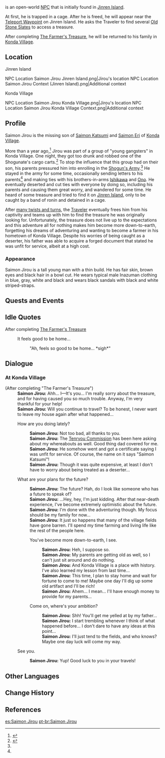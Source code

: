 {{Meta
<!-- Remove this template after adding the missing info -->
|missing_NPC_profile  = yes
}}
{{Character Infobox
|image            = NPC Saimon Jirou.png
|name             = Saimon Jirou
|type             = Open-World NPC
|region           = Inazuma
|location         = Inazuma
|affiliation      = Saimon Clan
|ancestry         = [[Saimon Clan]]
}}
{{Lang|'''Saimon Jirou'''|ja=柴門二郎|ja_rm=Saimon Jirou}} is an open-world [[NPC]] that is initially found in [[Jinren Island]].

At first, he is trapped in a cage. After he is freed, he will appear near the [[Teleport Waypoint]] on Jinren Island. He asks the Traveler to find several [[Old Stone Slate]]s to access a treasure.

After completing [[The Farmer's Treasure]], he will be returned to his family in [[Konda Village]].

==Location==
;Jinren Island
<gallery>
NPC Location Saimon Jirou Jinren Island.png|Jirou's location
NPC Location Saimon Jirou Context (Jinren Island).png|Additional context
</gallery>

;Konda Village
<gallery>
NPC Location Saimon Jirou Konda Village.png|Jirou's location
NPC Location Saimon Jirou Konda Village Context.png|Additional context
</gallery>

==Profile==
{{Stub|More references about his past could be added using the dialogue of [[Ishikawa]] and [[Ono]]}}
<!-- detailed story/lore information goes here -->
Saimon Jirou is the missing son of [[Saimon Katsumi]] and [[Saimon Eri]] of [[Konda Village]].

More than a year ago,<ref name="missing">{{Ref/BB|Missing Person Bulletin Board}}</ref> Jirou was part of a group of "young gangsters" in Konda Village. One night, they got too drunk and robbed one of the Shogunate's cargo carts.<ref name="konda">{{Ref/Quest|A Strange Story in Konda}}</ref> To stop the influence that this group had on their son, his parents pressured him into enrolling in the [[Shogun's Army]].<ref name="konda" /> He stayed in the army for some time, occasionally sending letters to his parents<ref name="missing"/> and making ties with his brothers-in-arms [[Ishikawa]] and [[Ono]]. He eventually deserted and cut ties with everyone by doing so, including his parents and causing them great worry, and wandered for some time. He heard of some treasure and tried to find it on [[Jinren Island]], only to be caught by a band of ronin and detained in a cage.

After [[The Farmer's Treasure|many twists and turns]], the [[Traveler]] eventually frees him from his captivity and teams up with him to find the treasure he was originally looking for. Unfortunately, the treasure does not live up to the expectations and this adventure all for nothing makes him become more down-to-earth, forgetting his dreams of adventuring and wanting to become a farmer in his hometown of Konda Village. Despite his worries of being caught as a deserter, his father was able to acquire a forged document that stated he was unfit for service, albeit at a high cost.

===Appearance===
Saimon Jirou is a tall young man with a thin build. He has fair skin, brown eyes and black hair in a bowl cut. He wears typical male Inazuman clothing in blue, gray, white and black and wears black sandals with black and white striped-straps.

==Quests and Events==
{{Quests and Events}}

==Idle Quotes==
;After completing [[The Farmer's Treasure]]
{{Dialogue Start}}
: {{DIcon|Idle}} It feels good to be home...
:: {{A|VO Saimon Jirou 01.ogg}} "Ah, feels so good to be home... *sigh*"
{{Dialogue End}}

==Dialogue==
===At Konda Village===
{{Dialogue Start}}
;(After completing "The Farmer's Treasure")
:'''Saimon Jirou:''' Ahh... I&mdash;It's you... I'm really sorry about the treasure, and for having caused you so much trouble. Anyway, I'm very thankful for your help!
:'''Saimon Jirou:''' Will you continue to travel? To be honest, I never want to leave my house again after what happened...
:{{DIcon}} How are you doing lately?
::'''Saimon Jirou:''' Not too bad, all thanks to you.
::'''Saimon Jirou:''' The [[Tenryou Commission]] has been here asking about my whereabouts as well. Good thing dad covered for me.
::'''Saimon Jirou:''' He somehow went and got a certificate saying I was unfit for service. Of course, the name on it says "Saimon Katsumi"!
::'''Saimon Jirou:''' Though it was quite expensive, at least I don't have to worry about being treated as a deserter...
:{{DIcon}} What are your plans for the future?
::'''Saimon Jirou:''' The future? Hah, do I look like someone who has a future to speak of?
::'''Saimon Jirou:''' ...Hey, hey, I'm just kidding. After that near-death experience, I've become extremely optimistic about the future.
::'''Saimon Jirou:''' I'm done with the adventuring though. My focus should be my family for now...
::'''Saimon Jirou:''' It just so happens that many of the village fields have gone barren. I'll spend my time farming and living life like the rest of the people here.
::{{DIcon}} You've become more down-to-earth, I see.
:::'''Saimon Jirou:''' Heh, I suppose so.
:::'''Saimon Jirou:''' My parents are getting old as well, so I can't just sit around and do nothing.
:::'''Saimon Jirou:''' And Konda Village is a place with history. I've also learned my lesson from last time...
:::'''Saimon Jirou:''' This time, I plan to stay home and wait for fortune to come to me! Maybe one day I'll dig up some old artifact and I'll be rich!
:::'''Saimon Jirou:''' Ahem... I mean... I'll have enough money to provide for my parents...
::{{DIcon}} Come on, where's your ambition?
:::'''Saimon Jirou:''' Shh! You'll get me yelled at by my father...
:::'''Saimon Jirou:''' I start trembling whenever I think of what happened before... I don't dare to have any ideas at this point...
:::'''Saimon Jirou:''' I'll just tend to the fields, and who knows? Maybe one day luck will come my way.
:{{DIcon}} See you.
::'''Saimon Jirou:''' Yup! Good luck to you in your travels!
{{Dialogue End}}

==Other Languages==
{{Other Languages
|default_hidden = 1
|en      = Saimon Jirou
|zhs     = 柴门二郎
|zhs_rm  = Cháimén Èrláng
|zht     = 柴門二郎
|zht_rm  = Cháimén Èrláng
|ja      = 柴門二郎
|ja_rm   = Saimon Jirou
|ko      = 사이몬 지로
|es      = Saimon Jirou
|fr      = Saimon Jirou
|ru      = Саимон Дзиро
|th      = Saimon Jirou
|vi      = Saimon Jirou
|de      = Saimon Jirou
|id      = Saimon Jirou
|pt      = Saimon Jirou
|tr      = Saimon Jirou
|it      = Saimon Jirou
}}

==Change History==
{{Change History|2.0}}

==References==
{{Reflist}}

[[es:Saimon Jirou]]
[[pt-br:Saimon Jirou]]